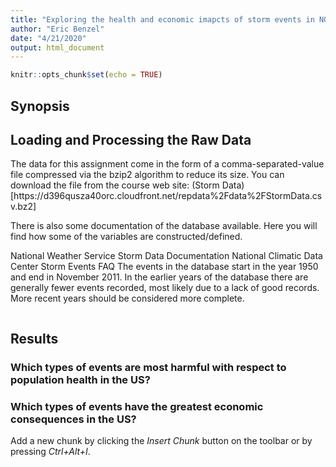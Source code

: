 ```yaml
---
title: "Exploring the health and economic imapcts of storm events in NOAA Storm Database"
author: "Eric Benzel"
date: "4/21/2020"
output: html_document
---
```


```r
knitr::opts_chunk$set(echo = TRUE)
```

## Synopsis

## Loading and Processing the Raw Data
The data for this assignment come in the form of a comma-separated-value file compressed via the bzip2 algorithm to reduce its size. You can download the file from the course web site: (Storm Data)[https://d396qusza40orc.cloudfront.net/repdata%2Fdata%2FStormData.csv.bz2] 

There is also some documentation of the database available. Here you will find how some of the variables are constructed/defined.

National Weather Service Storm Data Documentation
National Climatic Data Center Storm Events FAQ
The events in the database start in the year 1950 and end in November 2011. In the earlier years of the database there are generally fewer events recorded, most likely due to a lack of good records. More recent years should be considered more complete.

```r

```


## Results

### Which types of events are most harmful with respect to population health in the US?

### Which types of events have the greatest economic consequences in the US?

Add a new chunk by clicking the *Insert Chunk* button on the toolbar or by pressing *Ctrl+Alt+I*.

